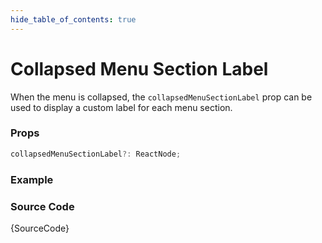 ```yaml
---
hide_table_of_contents: true
---
```



# Collapsed Menu Section Label

When the menu is collapsed, the `collapsedMenuSectionLabel` prop can be used to display a custom label for each menu section. 

### Props

```ts noCopy
collapsedMenuSectionLabel?: ReactNode;
```

### Example

<IframeWindow url='http://localhost:3000/menu-examples/vertical-menu/menu/collapsed-menu-section-label' />

### Source Code

<TsToJsCodeSnippet>{SourceCode}</TsToJsCodeSnippet>
